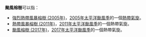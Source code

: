 {{NoteTA
|G1=CWBTyphoonOld
|skin=typhoon
}}
'''颱風榕樹'''可以指：

*[[強烈熱帶風暴榕樹_(2005年)|強烈熱帶風暴榕樹 (2005年)]]，[[2005年太平洋颱風季|2005年太平洋颱風季]]的一個[[熱帶氣旋|熱帶氣旋]]。
*[[熱帶風暴榕樹_(2011年)|熱帶風暴榕樹 (2011年)]]，[[2011年太平洋颱風季|2011年太平洋颱風季]]的一個熱帶氣旋。
*[[颱風榕樹_(2017年)|颱風榕樹 (2017年)]]，[[2017年太平洋颱風季|2017年太平洋颱風季]]的一個熱帶氣旋。

{{消歧义|cat=热带气旋消歧义}}

{{start box}}
{{succession box|[[颱風尼格|尼格]]|[[颱風天鴿|山貓]]|太平洋颱風季名稱|榕樹}}
{{end box}}

{{太平洋颱風季熱帶氣旋名單}}